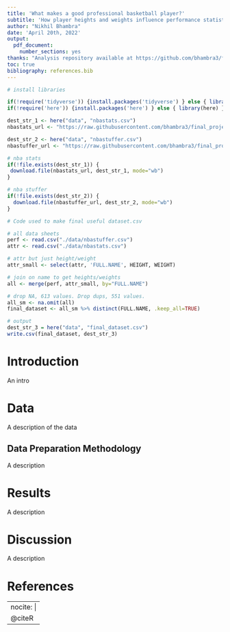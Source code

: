 ```yaml
---
title: 'What makes a good professional basketball player?'
subtitle: 'How player heights and weights influence performance statistics in the NBA'
author: "Nikhil Bhambra"
date: 'April 20th, 2022'
output: 
  pdf_document: 
    number_sections: yes
thanks: "Analysis repository available at https://github.com/bhambra3/final_project/"
toc: true
bibliography: references.bib
---
```


<!-- INSTALL LIBRARIES -->
```r
# install libraries

if(!require('tidyverse')) {install.packages('tidyverse') } else { library(tidyverse) }
if(!require('here')) {install.packages('here') } else { library(here) }
```

<!-- DOWNLOAD DATASET FILES -->
```r
dest_str_1 <- here("data", "nbastats.csv")
nbastats_url <- "https://raw.githubusercontent.com/bhambra3/final_project/main/data/nbastats.csv"

dest_str_2 <- here("data", "nbastuffer.csv")
nbastuffer_url <- "https://raw.githubusercontent.com/bhambra3/final_project/main/data/nbastuffer.csv"

# nba stats
if(!file.exists(dest_str_1)) {
 download.file(nbastats_url, dest_str_1, mode="wb") 
}

# nba stuffer
if(!file.exists(dest_str_2)) {
  download.file(nbastuffer_url, dest_str_2, mode="wb") 
}
```

<!-- CREATE ANALYSIS DATASET -->
```r
# Code used to make final useful dataset.csv

# all data sheets
perf <- read.csv("./data/nbastuffer.csv")
attr <- read.csv("./data/nbastats.csv")

# attr but just height/weight
attr_small <- select(attr, 'FULL.NAME', HEIGHT, WEIGHT)

# join on name to get heights/weights
all <- merge(perf, attr_small, by="FULL.NAME")

# drop NA, 613 values. Drop dups, 551 values.
all_sm <- na.omit(all)
final_dataset <- all_sm %>% distinct(FULL.NAME, .keep_all=TRUE)

# output
dest_str_3 = here("data", "final_dataset.csv")
write.csv(final_dataset, dest_str_3)
```

\newpage

# Introduction

An intro
\newpage

# Data

A description of the data
\newpage

## Data Preparation Methodology

A description
\newpage

# Results

A description
\newpage


# Discussion

A description
\newpage

# References

---
nocite: |
  @citeR
---

